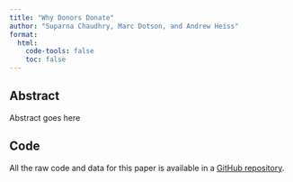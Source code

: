 ```yaml
---
title: "Why Donors Donate"
author: "Suparna Chaudhry, Marc Dotson, and Andrew Heiss"
format:
  html:
    code-tools: false
    toc: false
---
```


## Abstract

Abstract goes here

## Code

All the raw code and data for this paper is available in a [GitHub repository](https://github.com/andrewheiss/silent-skywalk).
